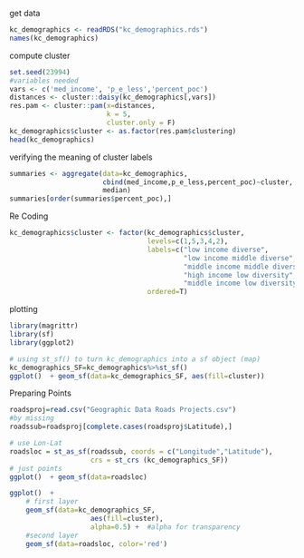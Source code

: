 
get data
```r
kc_demographics <- readRDS("kc_demographics.rds")
names(kc_demographics)
```
compute cluster
```r
set.seed(23994)
#variables needed
vars <- c('med_income', 'p_e_less','percent_poc')
distances <- cluster::daisy(kc_demographics[,vars])
res.pam <- cluster::pam(x=distances,
                        k = 5,
                        cluster.only = F)
kc_demographics$cluster <- as.factor(res.pam$clustering)
head(kc_demographics)
```

verifying the meaning of cluster labels
```r

summaries <- aggregate(data=kc_demographics,
                       cbind(med_income,p_e_less,percent_poc)~cluster,
                       median)
summaries[order(summaries$percent_poc),]
```

Re Coding
```r
kc_demographics$cluster <- factor(kc_demographics$cluster,
                                  levels=c(1,5,3,4,2),
                                  labels=c("low income diverse",
                                           "low income middle diverse",
                                           "middle income middle diverse", 
                                           "high income low diversity", 
                                           "middle income low diversity"),
                                  ordered=T)
```

plotting

```r
library(magrittr)
library(sf)
library(ggplot2)

# using st_sf() to turn kc_demographics into a sf object (map)
kc_demographics_SF=kc_demographics%>%st_sf()
ggplot()  + geom_sf(data=kc_demographics_SF, aes(fill=cluster))
```

Preparing Points
```r
roadsproj=read.csv("Geographic Data Roads Projects.csv")
#by missing
roadssub=roadsproj[complete.cases(roadsproj$Latitude),]

# use Lon-Lat
roadsloc = st_as_sf(roadssub, coords = c("Longitude","Latitude"), 
                    crs = st_crs (kc_demographics_SF))
# just points
ggplot()  + geom_sf(data=roadsloc)
```

```r
ggplot()  + 
    # first layer
    geom_sf(data=kc_demographics_SF, 
                    aes(fill=cluster), 
                    alpha=0.5) +  #alpha for transparency
    #second layer
    geom_sf(data=roadsloc, color='red') 

```

